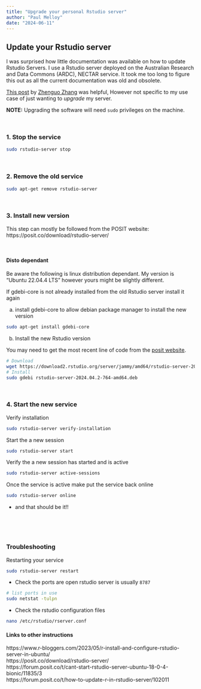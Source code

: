```yaml
---
title: "Upgrade your personal Rstudio server"
author: "Paul Melloy"
date: "2024-06-11"
---
```


## Update your Rstudio server  

I was surprised how little documentation was available on how to update Rstudio
Servers. 
I use a Rstudio server deployed on the Australian Research and Data Commons (ARDC), 
NECTAR service. 
It took me too long to figure this out as all the current documentation was old and
obsolete.  

[This post](https://www.r-bloggers.com/2023/05/r-install-and-configure-rstudio-server-in-ubuntu/)
by [Zhenguo Zhang](https://www.r-bloggers.com/author/zhenguo-zhang/) was helpful,
However not specific to my use case of just wanting to *upgrade* my server.  

**NOTE:** Upgrading the software will need `sudo` privileges on the machine.  

<br>  

### 1. Stop the service  
```bash
sudo rstudio-server stop
```

<br>  

### 2. Remove the old service  

```bash
sudo apt-get remove rstudio-server
```

<br>  

### 3. Install new version  

This step can mostly be followed from the POSIT website: https://posit.co/download/rstudio-server/  

<br>  

#### Disto dependant  

Be aware the following is linux distribution dependant. 
My version is "Ubuntu 22.04.4 LTS" however yours might be slightly different.  

If gdebi-core is not already installed from the old Rstudio server install it again

  a) install gdebi-core to allow debian package manager to install the new version  
  
```bash
sudo apt-get install gdebi-core
```

  b) Install the new Rstudio version  

You may need to get the most recent line of code from the [posit website](https://posit.co/download/rstudio-server/).  

```bash
# Download
wget https://download2.rstudio.org/server/jammy/amd64/rstudio-server-2024.04.2-764-amd64.deb
# Install
sudo gdebi rstudio-server-2024.04.2-764-amd64.deb
```

<br>  

### 4. Start the new service  

Verify installation  

```bash
sudo rstudio-server verify-installation
```


Start the a new session  

```bash
sudo rstudio-server start
```

Verify the a new session has started and is active  

```bash
sudo rstudio-server active-sessions
```

Once the service is active make put the service back online  

```bash
sudo rstudio-server online
```

 - and that should be it!!

<br>  
<br>  

### Troubleshooting  

Restarting your service  
```bash
sudo rstudio-server restart
```

 - Check the ports are open rstudio server is usually `8787`

```bash
# list ports in use
sudo netstat -tulpn
```

 - Check the rstudio configuration files  

```bash
nano /etc/rstudio/rserver.conf
```

#### Links to other instructions  

https://www.r-bloggers.com/2023/05/r-install-and-configure-rstudio-server-in-ubuntu/  
https://posit.co/download/rstudio-server/  
https://forum.posit.co/t/cant-start-rstudio-server-ubuntu-18-0-4-bionic/11835/3  
https://forum.posit.co/t/how-to-update-r-in-rstudio-server/102011  






